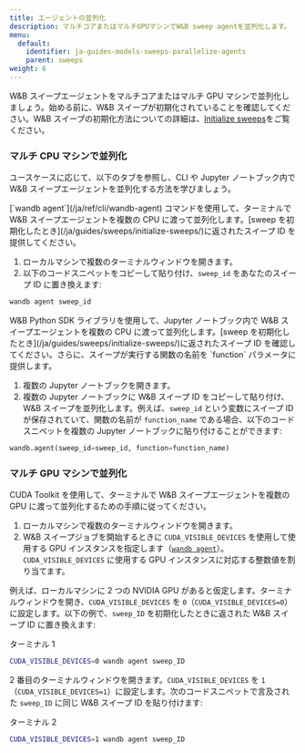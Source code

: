 ```yaml
---
title: エージェントの並列化
description: マルチコアまたはマルチGPUマシンでW&B sweep agentを並列化します。
menu:
  default:
    identifier: ja-guides-models-sweeps-parallelize-agents
    parent: sweeps
weight: 6
---
```


W&B スイープエージェントをマルチコアまたはマルチ GPU マシンで並列化しましょう。始める前に、W&B スイープが初期化されていることを確認してください。W&B スイープの初期化方法についての詳細は、[Initialize sweeps](/ja/guides/sweeps/initialize-sweeps/)をご覧ください。

### マルチ CPU マシンで並列化

ユースケースに応じて、以下のタブを参照し、CLI や Jupyter ノートブック内で W&B スイープエージェントを並列化する方法を学びましょう。

<Tabs>
<Tab title="CLI">
[`wandb agent`](/ja/ref/cli/wandb-agent) コマンドを使用して、ターミナルで W&B スイープエージェントを複数の CPU に渡って並列化します。[sweep を初期化したとき](/ja/guides/sweeps/initialize-sweeps/)に返されたスイープ ID を提供してください。

1. ローカルマシンで複数のターミナルウィンドウを開きます。
2. 以下のコードスニペットをコピーして貼り付け、`sweep_id` をあなたのスイープ ID に置き換えます:

```bash
wandb agent sweep_id
```
</Tab>
<Tab title="Jupyter Notebook">
W&B Python SDK ライブラリを使用して、Jupyter ノートブック内で W&B スイープエージェントを複数の CPU に渡って並列化します。[sweep を初期化したとき](/ja/guides/sweeps/initialize-sweeps/)に返されたスイープ ID を確認してください。さらに、スイープが実行する関数の名前を `function` パラメータに提供します。

1. 複数の Jupyter ノートブックを開きます。
2. 複数の Jupyter ノートブックに W&B スイープ ID をコピーして貼り付け、W&B スイープを並列化します。例えば、`sweep_id` という変数にスイープ ID が保存されていて、関数の名前が `function_name` である場合、以下のコードスニペットを複数の Jupyter ノートブックに貼り付けることができます:

```python
wandb.agent(sweep_id=sweep_id, function=function_name)
```
</Tab>
</Tabs>

### マルチ GPU マシンで並列化

CUDA Toolkit を使用して、ターミナルで W&B スイープエージェントを複数の GPU に渡って並列化するための手順に従ってください。

1. ローカルマシンで複数のターミナルウィンドウを開きます。
2. W&B スイープジョブを開始するときに `CUDA_VISIBLE_DEVICES` を使用して使用する GPU インスタンスを指定します（[`wandb agent`](/ja/ref/cli/wandb-agent)）。`CUDA_VISIBLE_DEVICES` に使用する GPU インスタンスに対応する整数値を割り当てます。

例えば、ローカルマシンに 2 つの NVIDIA GPU があると仮定します。ターミナルウィンドウを開き、`CUDA_VISIBLE_DEVICES` を `0`（`CUDA_VISIBLE_DEVICES=0`）に設定します。以下の例で、`sweep_ID` を初期化したときに返された W&B スイープ ID に置き換えます:

ターミナル 1

```bash
CUDA_VISIBLE_DEVICES=0 wandb agent sweep_ID
```

2 番目のターミナルウィンドウを開きます。`CUDA_VISIBLE_DEVICES` を `1`（`CUDA_VISIBLE_DEVICES=1`）に設定します。次のコードスニペットで言及された `sweep_ID` に同じ W&B スイープ ID を貼り付けます:

ターミナル 2

```bash
CUDA_VISIBLE_DEVICES=1 wandb agent sweep_ID
```